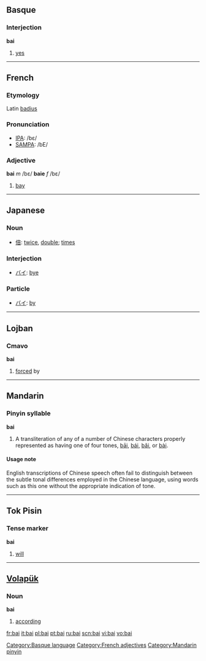 {{see|bāi|bái|bǎi|bài}}
==Basque==
===Interjection===
'''bai'''

# [[yes]]

[[Category:Basque language]]

----

==French==
===Etymology===
Latin [[badius]]

===Pronunciation===
*[[w:IPA|IPA]]: /bɛ/
*[[w:SAMPA|SAMPA]]: /bE/

===Adjective===
'''bai''' ''m'' /bɛ/ '''baie''' ''f'' /bɛ/

# [[bay]]

[[Category:French adjectives]]

----

==Japanese==

===Noun===
{{ja-noun|r|hira=ばい|kata=}}
* [[倍]]: [[twice]], [[double]]; [[times]]

===Interjection===
{{ja-pos|r|interjection|kata=バイ}}
* [[バイ]]: [[bye]]

===Particle===
{{ja-pos|r|particle|kata=バイ}}
* [[バイ]]: [[by]]

----

==Lojban==
===Cmavo===
'''bai'''
#[[forced]] by

----

==Mandarin==
===Pinyin syllable===
'''bai'''
# A transliteration of any of a number of Chinese characters properly represented as having one of four tones, [[bāi]], [[bái]], [[bǎi]], or [[bài]].

====Usage note====
English transcriptions of Chinese speech often fail to distinguish between the subtle tonal differences employed in the Chinese language, using words such as this one without the appropriate indication of tone.

[[Category:Mandarin pinyin]]

----

==Tok Pisin==
===Tense marker===
'''bai'''
#[[will]]
----

==[[Volapük]]==
===Noun===
'''bai'''
# [[according]]

[[fr:bai]]
[[it:bai]]
[[pl:bai]]
[[pt:bai]]
[[ru:bai]]
[[scn:bai]]
[[vi:bai]]
[[vo:bai]]